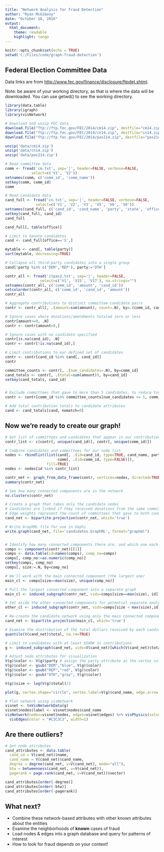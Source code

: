 ```yaml
---
title: "Network Analysis for Fraud Detection"
author: "Ryan McGibony"
date: "October 18, 2016"
output: 
  html_document:
    theme: readable
    highlight: tango
---
```


```r
knitr::opts_chunk$set(echo = TRUE)
setwd('C:/Files/code/graph-fraud-detection')

```

## Federal Election Committee Data

Data links are from <http://www.fec.gov/finance/disclosure/ftpdet.shtml>.

Note: be aware of your working directory, as that is where the data will be downloaded. You can use getwd() to see the working directory.

```r
library(data.table)
library(igraph)
library(visNetwork)

# Download and unzip FEC data
download.file("ftp://ftp.fec.gov/FEC/2014/cm14.zip", destfile="cm14.zip")
download.file("ftp://ftp.fec.gov/FEC/2014/cn14.zip", destfile="cn14.zip")
download.file("ftp://ftp.fec.gov/FEC/2014/pas214.zip", destfile="pas214.zip")

unzip('data/cm14.zip')
unzip('data/cn14.zip')
unzip('data/pas214.zip')

# Read committee data
comm <- fread('cm.txt', sep='|', header=FALSE, verbose=FALSE,
            select=c('V1', 'V2'))
setnames(comm, c('comm_id', 'comm_name'))
setkey(comm, comm_id)
comm

# Read candidate data
cand_full <- fread('cn.txt', sep='|', header=FALSE, verbose=FALSE,
              select=c('V1', 'V2', 'V3', 'V5', 'V6', 'V8'))
setnames(cand_full, c('cand_id', 'cand_name', 'party', 'state', 'office', 'status'))
setkey(cand_full, cand_id)
cand_full

cand_full[, table(office)]

# Limit to Senate candidates
cand <- cand_full[office=='S',]

mytable <- cand[, table(party)]
sort(mytable, decreasing=TRUE)

# Collapse all third-party candidates into a single group
cand[!party %in% c('DEM','REP'), party:='OTH']

contr_all <- fread('itpas2.txt', sep='|', header=FALSE, 
                select=c('V1', 'V15', 'V17'), na.strings="")
setnames(contr_all, c('comm_id', 'amount', 'cand_id'))
setcolorder(contr_all, c('comm_id', 'cand_id', 'amount'))
contr_all

# Aggregate contributions to distinct committee-candidate pairs
contr <- contr_all[, .(amount=sum(amount), count=.N), by=.(comm_id, cand_id)]

# Ignore cases where donations/amendments totaled zero or less
contr[amount<=0, .N]
contr <- contr[amount>0,]

# Ignore cases with no candidate specified
contr[is.na(cand_id), .N]
contr <- contr[!is.na(cand_id),]

# Limit contributions to our defined set of candidates
contr <- contr[cand_id %in% cand[, cand_id]]
contr

committee_counts <- contr[, .(num_candidates=.N), by=comm_id]
cand_totals <- contr[, .(total=sum(amount)), by=cand_id]
setkey(cand_totals, cand_id)


# Exclude committees that gave to more than 5 candidates, to reduce total relationships
contr <- contr[comm_id %in% committee_counts[num_candidates <= 5, comm_id]]

# Add total contribution totals to candidate attributes
cand <- cand_totals[cand, nomatch=0]
```

## Now we're ready to create our graph!

``` r


# Get list of committees and candidates that appear in our contribution set
contr_list <- c(contr[, unique(cand_id)], contr[, unique(comm_id)])

# Combine candidates and committees for our node list
nodes <- rbindlist(list(cand[, .(id=cand_id, type=TRUE, cand_name, party, state, status, total)],
                        comm[, .(id=comm_id, type=FALSE)]),
                   fill=TRUE)
nodes <- nodes[id %in% contr_list]

contr_net <- graph_from_data_frame(contr, vertices=nodes, directed=TRUE)
summary(contr_net)

# See how many connected components are in the network
no.clusters(contr_net)

# Create a graph that takes only the candidate nodes
# Candidates are linked if they received donations from the same committee(s)
# Edge weights represent the count of committees that gave to both candidates
cand_net <- bipartite.projection(contr_net, which='true')

# Write GraphML file for use in Gephi
write.graph(cand_net, file='candidates.GraphML', format="graphml")


# Identify how many connected components there are, and which one each candidate belongs to
comps <- components(contr_net)[[1]]
comps <- data.table(id=names(comps), comp_no=comps)
comps[, comp_no:=as.numeric(comp_no)]
setkey(comps, comp_no)
comps[, size:=.N, by=comp_no]

# We'll work with the main connected component (the largest one)
main_cl <- comps[size==max(size), unique(comp_no)]

# Pull the largest connected component into a separate graph
main_cl <- induced_subgraph(contr_net, vids=comps[size==max(size), id])

# Set aside the other connected components for potential separate analysis
other_cl <- induced_subgraph(contr_net, vids=comps[size < max(size),id])

# Re-create the candidate network using only the main connected component
cand_net <- bipartite.projection(main_cl, which='true')

# Examine the distribution of the total dollars received by each candidate in the graph
quantile(V(cand_net)$total, na.rm=TRUE)

# Limit to candidates with at least $500K in contributions
g <- induced_subgraph(cand_net, vids=V(cand_net)[which(V(cand_net)$total > 5e6)])

# Adjust node attributes for visualization
V(g)$color <- V(g)$party # assign the party attribute as the vertex color
V(g)$color <- gsub("DEM","blue", V(g)$color) 
V(g)$color <- gsub("REP","red", V(g)$color) 
V(g)$color <- gsub("OTH","gray", V(g)$color) 

V(g)$size <- log(V(g)$total)/2

plot(g, vertex.shape="circle", vertex.label=V(g)$cand_name, edge.arrow.size=0, layout=layout.fruchterman.reingold(g) )

# Plot network using visNetwork
visnet <- toVisNetworkData(g)
visnet$nodes$label <- visnet$nodes$cand_name
visNetwork(nodes=visnet$nodes, edges=visnet$edges) %>% visPhysics(solver="barnesHut", timestep=0.2) %>% 
  visEdges(color = "#C3C3C3", width=1)


```

## Are there outliers?

```r
# Get node attributes
cand_attributes <- data.table(
  cand_id = V(cand_net)$name,
  cand_name = V(cand_net)$cand_name,
  degree = degree(cand_net, v=V(cand_net), mode="all"),
  btw = betweenness(cand_net, v=V(cand_net)),
  pagerank = page.rank(cand_net, v=V(cand_net))$vector)

cand_attributes[order(-degree)]
cand_attributes[order(-btw)]
cand_attributes[order(-pagerank)]

```

## What next?

* Combine these network-based attributes with other known attributes about the entities
* Examine the neighborhoods of **known** cases of fraud
* Load nodes & edges into a graph database and query for patterns of interest
* How to look for fraud depends on your context!